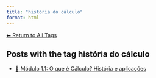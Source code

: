 ```yaml
---
title: "história do cálculo"
format: html
---
```


[⬅ Return to All Tags](../tags.qmd)

## Posts with the tag **história do cálculo**

- [🧠 Módulo 1.1: O que é Cálculo? História e aplicações](/posts/cursos/matematica/calculo/modulo-1/1.1-introducao.html)
